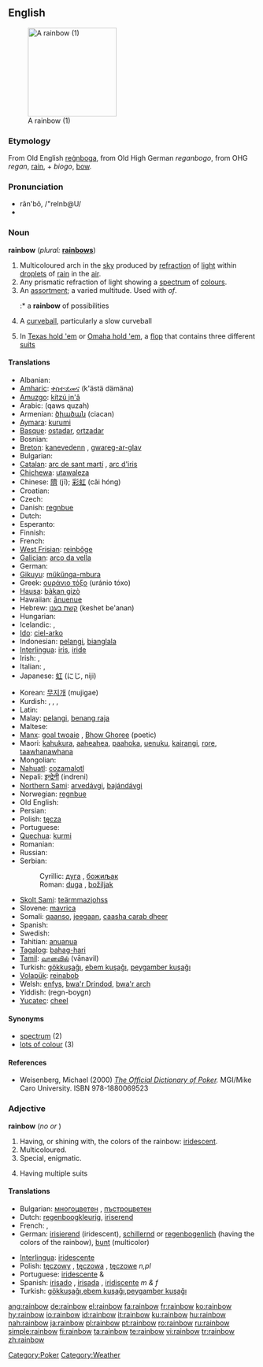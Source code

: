 {{wikipedia}}
==English==
[[Image:WhereRainbowRises.jpg|thumb|right|180px|A rainbow (1)]]

===Etymology===
From Old English [[regnboga|reġnboga]], from Old High German ''reganbogo'', from OHG ''regan'', [[rain]], + ''biogo'', [[bow]].

===Pronunciation===
* rān'bō, /"reInb@U/
* {{IPA|/ˈreɪnbəʊ/}}

===Noun===
'''rainbow'''  (''plural:'' '''[[rainbows]]''')

# Multicoloured arch in the [[sky]] produced by [[refraction]] of [[light]] within [[droplet]]s of [[rain]] in the [[air]].
# Any prismatic refraction of light showing a [[spectrum]] of [[colour]]s.
# An [[assortment]]; a varied multitude. Used with ''of''.
#:* a '''rainbow''' of possibilities
# {{baseball}} A [[curveball]], particularly a slow curveball
# {{context|poker slang}} In [[Texas hold 'em]] or [[Omaha hold 'em]], a [[flop]] that contains three different [[suit]]s

====Translations====
{{top}}
* Albanian: {{t+|sq|ylber|m|xs=Albanian}}
* [[Amharic]]: [[ቀስተ፡ደመና]] (k'ästä dämäna)
* [[Amuzgo]]: [[kítzú jn'â]]
* Arabic: {{Arab|[[قوس قزح]]}} (qaws quzah)
* Armenian: [[ծիածան]] (ciacan)
* [[Aymara]]: [[kurumi]]
* [[Basque]]: [[ostadar]], [[ortzadar]]
* Bosnian: {{t-|bs|duga|f}}
* [[Breton]]: [[kanevedenn]] {{f}}, [[gwareg-ar-glav]] {{f}}
* Bulgarian: {{t+|bg|дъга|f|sc=Cyrl}}
* [[Catalan]]: [[arc de sant martí]] {{m}}, [[arc d'iris]] {{m}}
* [[Chichewa]]: [[utawaleza]]
* Chinese: [[隮]] (jī); [[彩虹]] (cǎi hóng)
* Croatian: {{t-|hr|duga|f}}
* Czech: {{t-|cs|duha|f}}
* Danish: [[regnbue]]
* Dutch: {{t+|nl|regenboog|m}}
* Esperanto: {{t-|eo|ĉielarko|xs=Esperanto}}
* Finnish: {{t+|fi|sateenkaari}}
* French: {{t+|fr|arc-en-ciel|m}}
* [[West Frisian]]: [[reinbôge]]
* [[Galician]]: [[arco da vella]] {{m}}
* German: {{t+|de|Regenbogen|m}}
* [[Gikuyu]]: [[műkűnga-mbura]]
* Greek: [[ουράνιο τόξο]] {{n}} (uránio tóxo)
* [[Hausa]]: [[bàkan gizò]] {{m}}
* Hawaiian: [[ānuenue]]
* Hebrew: [[קשת בענן]] {{m}} (keshet be'anan)
* Hungarian: {{t+|hu|szivárvány}}
* Icelandic: {{t+|is|regnbogi|m}}, {{t-|is|friðarbogi|m}}
* [[Ido]]: [[ciel-arko]]
* Indonesian: [[pelangi]], [[bianglala]]
* [[Interlingua]]: [[iris]], [[iride]]
* Irish: {{t+|ga|bogha báistí|m|xs=Irish}}, {{t+|ga|tuar ceatha|m|xs=Irish}}
* Italian: {{t+|it|arcobaleno|m}}, {{t+|it|iride|f}}
* Japanese: [[虹]] (にじ, niji)
{{mid}}
* Korean: [[무지개]] (mujigae)
* Kurdish: {{t|ku|keskesor|f}}, {{t|ku|keskûala|f}}, {{t|ku|qozeqer|f}}, {{t|ku|bûka baranê|f}}
* Latin: {{t-|la|arcus|m}}
* Malay: [[pelangi]], [[benang raja]]
* Maltese: {{t-|mt|qawsalla|f|xs=Maltese}}
* [[Manx]]: [[goal twoaie]] {{m}}, [[Bhow Ghoree]] {{m}} (poetic)
* Maori: [[kahukura]], [[aaheahea]], [[paahoka]], [[uenuku]], [[kairangi]], [[rore]], [[taawhanawhana]]
* Mongolian: {{t+|mn|солонго|tr=solongo|sc=Cyrl|xs=Mongolian}}
* [[Nahuatl]]: [[cozamalotl]]
* Nepali: [[इन्द्रेनी]] (indreni)
* [[Northern Sami]]: [[arvedávgi]], [[bajándávgi]]
* Norwegian: [[regnbue]]
* Old English: {{t-|ang|regnboga|alt=reġnboga|xs=Old English}}
* Persian: {{fa-Arab|[[رنگین کمان]]}}
* Polish: [[tęcza]] {{f}}
* Portuguese: {{t+|pt|arco-íris|m}}
* [[Quechua]]: [[kurmi]]
* Romanian: {{t+|ro|curcubeu|m}}
* Russian: {{t+|ru|радуга|f|tr=raduga|sc=Cyrl}}
* Serbian:
*: Cyrillic: [[дуга#Serbian|дуга]] {{f}}, [[божиљак]] {{m}}
*: Roman: [[duga#Serbian|duga]] {{f}}, [[božiljak]] {{m}}
* [[Skolt Sami]]: [[teärmmazjohss]]
* Slovene: [[mavrica]] {{f}}
* Somali: [[qaanso]], [[jeegaan]], [[caasha carab dheer]]
* Spanish: {{t+|es|arco iris|m}}
* Swedish: {{t+|sv|regnbåge}}
* Tahitian: [[anuanua]]
* [[Tagalog]]: [[bahag-hari]]
* [[Tamil]]: [[வானவில்]] (vānavil)
* Turkish: [[gökkuşağı]], [[ebem kuşağı]], [[peygamber kuşağı]]
* [[Volapük]]: [[reinabob]]
* Welsh: [[enfys]], [[bwa'r Drindod]], [[bwa'r arch]]
* Yiddish: (regn-boygn) {{m}}
* [[Yucatec]]: [[cheel]]
{{bottom}}

====Synonyms====
* [[spectrum]] (2)
* [[lots of colour]] (3)

====References====

* Weisenberg, Michael (2000) ''[http://www.poker1.com/mcu/pokerdictionary/mculib_dictionary_info.asp The Official Dictionary of Poker].''  MGI/Mike Caro University.  ISBN 978-1880069523

===Adjective===
'''rainbow'''  (''no'' {{compar}} ''or'' {{superl}})

# Having, or shining with, the colors of the rainbow: [[iridescent]].
# Multicoloured.
# Special, enigmatic.
# {{poker}} Having multiple suits

====Translations====
{{top}}
* Bulgarian: [[многоцветен]] {{m}}, [[пъстроцветен]] {{m}}
* Dutch: [[regenboogkleurig]], [[iriserend]]
* French: {{t-|fr|iridescent|m}}, {{t-|fr|iridescente|f}}
* German: [[irisierend]] (iridescent), [[schillernd]] or [[regenbogenlich]] (having the colors of the rainbow), [[bunt]] (multicolor)
{{mid}}
* [[Interlingua]]: [[iridescente]]
* Polish: [[tęczowy]] {{m}}, [[tęczowa]] {{f}}, [[tęczowe]] ''n,pl''
* Portuguese: [[iridescente]] {{m}} & {{f}}
* Spanish: [[irisado]] {{m}}, [[irisada]] {{f}}, [[iridiscente]] ''m & f''
* Turkish: [[gökkuşağı]],[[ebem kuşağı]],[[peygamber kuşağı]]
{{bottom}}

[[Category:Poker]]
[[Category:Weather]]

[[ang:rainbow]]
[[de:rainbow]]
[[el:rainbow]]
[[fa:rainbow]]
[[fr:rainbow]]
[[ko:rainbow]]
[[hy:rainbow]]
[[io:rainbow]]
[[id:rainbow]]
[[it:rainbow]]
[[ku:rainbow]]
[[hu:rainbow]]
[[nah:rainbow]]
[[ja:rainbow]]
[[pl:rainbow]]
[[pt:rainbow]]
[[ro:rainbow]]
[[ru:rainbow]]
[[simple:rainbow]]
[[fi:rainbow]]
[[ta:rainbow]]
[[te:rainbow]]
[[vi:rainbow]]
[[tr:rainbow]]
[[zh:rainbow]]